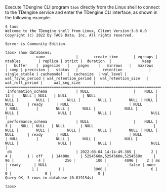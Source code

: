 Execute TDengine CLI program `taos` directly from the Linux shell to connect to the TDengine service and enter the TDengine CLI interface, as shown in the following example.

```text
$ taos
Welcome to the TDengine shell from Linux, Client Version:3.0.0.0
Copyright (c) 2022 by TAOS Data, Inc. All rights reserved.

Server is Community Edition.

taos> show databases;
              name              |       create_time       | vgroups |        ntables        | replica | strict |  duration  |              keep              |   buffer    |  pagesize   |    pages    |   minrows   |   maxrows   | comp | precision |   status   |           retention            | single_stable | cachemodel  |  cachesize  | wal_level | wal_fsync_period | wal_retention_period |  wal_retention_size   | wal_roll_period |     wal_seg_size      |
=========================================================================================================================================================================================================================================================================================================================================================================================================================================================================
 information_schema             | NULL                    |    NULL |                    14 |    NULL | NULL   | NULL       | NULL                           |        NULL |        NULL |        NULL |        NULL |        NULL | NULL | NULL      | ready      | NULL                           | NULL          | NULL        |        NULL |      NULL |             NULL |                 NULL |                  NULL |            NULL |                  NULL |
 performance_schema             | NULL                    |    NULL |                     3 |    NULL | NULL   | NULL       | NULL                           |        NULL |        NULL |        NULL |        NULL |        NULL | NULL | NULL      | ready      | NULL                           | NULL          | NULL        |        NULL |      NULL |             NULL |                 NULL |                  NULL |            NULL |                  NULL |
 db                             | 2022-08-04 14:14:49.385 |       2 |                     4 |       1 | off    | 14400m     | 5254560m,5254560m,5254560m     |          96 |           4 |         256 |         100 |        4096 |    2 | ms        | ready      | NULL                           |         false | none        |           1 |         1 |             3000 |                    0 |                     0 |               0 |                     0 |
Query OK, 3 rows in database (0.019154s)

taos>
```
